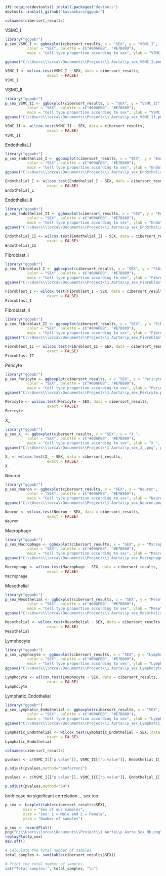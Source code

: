 ```{r}
if(!require(devtools)) install.packages("devtools")
devtools::install_github("kassambara/ggpubr")
```

```{r}
colnames(cibersort_results)
```

VSMC_I
```{r}
library("ggpubr")
p_sex_VSMC_I <- ggboxplot(cibersort_results, x = "SEX", y = "VSMC_I", 
          color = "SEX", palette = c("#00AFBB", "#E7B800"),
          main = "Cell type proportion according to sex", ylab = "VSMC_I", xlab = "SEX")

ggsave("C:\\Users\\lorca\\Documents\\Project\\1 Aorta\\p_sex_VSMC_I.png", plot = p_sex_VSMC_I)
```
```{r}
VSMC_I <- wilcox.test(VSMC_I ~ SEX, data = cibersort_results,
                   exact = FALSE)
VSMC_I
```

VSMC_II
```{r}
library("ggpubr")
p_sex_VSMC_II <- ggboxplot(cibersort_results, x = "SEX", y = "VSMC_II", 
          color = "SEX", palette = c("#00AFBB", "#E7B800"),
          main = "Cell type proportion according to sex", ylab = "VSMC_II", xlab = "SEX")
ggsave("C:\\Users\\lorca\\Documents\\Project\\1 Aorta\\p_sex_VSMC_II.png", plot = p_sex_VSMC_II)
```
```{r}
VSMC_II <- wilcox.test(VSMC_II ~ SEX, data = cibersort_results,
                   exact = FALSE)
VSMC_II
```

Endothelial_I 
```{r}
library("ggpubr")
p_sex_Endothelial_I <- ggboxplot(cibersort_results, x = "SEX", y = "Endothelial_I", 
          color = "SEX", palette = c("#00AFBB", "#E7B800"),
          main = "Cell type proportion according to sex", ylab = "Endothelial_I", xlab = "SEX")
ggsave("C:\\Users\\lorca\\Documents\\Project\\1 Aorta\\p_sex_Endothelial_I.png", plot = p_sex_Endothelial_I)
```
```{r}
Endothelial_I <- wilcox.test(Endothelial_I ~ SEX, data = cibersort_results,
                   exact = FALSE)
Endothelial_I
```

Endothelial_II
```{r}
library("ggpubr")
p_sex_Endothelial_II <- ggboxplot(cibersort_results, x = "SEX", y = "Endothelial_II", 
          color = "SEX", palette = c("#00AFBB", "#E7B800"),
          main = "Cell type proportion according to sex", ylab = "Endothelial_II", xlab = "SEX")
ggsave("C:\\Users\\lorca\\Documents\\Project\\1 Aorta\\p_sex_Endothelial_II.png", plot = p_sex_Endothelial_II)
```
```{r}
Endothelial_II <- wilcox.test(Endothelial_II ~ SEX, data = cibersort_results,
                   exact = FALSE)
Endothelial_II
```

Fibroblast_I
```{r}
library("ggpubr")
p_sex_Fibroblast_I <- ggboxplot(cibersort_results, x = "SEX", y = "Fibroblast_I", 
          color = "SEX", palette = c("#00AFBB", "#E7B800"),
          main = "Cell type proportion according to sex", ylab = "Fibroblast_I", xlab = "SEX")
ggsave("C:\\Users\\lorca\\Documents\\Project\\1 Aorta\\p_sex_Fibroblast_I.png", plot = p_sex_Fibroblast_I)
```
```{r}
Fibroblast_I <- wilcox.test(Fibroblast_I ~ SEX, data = cibersort_results,
                   exact = FALSE)
Fibroblast_I
```

Fibroblast_II
```{r}
library("ggpubr")
p_sex_Fibroblast_II <- ggboxplot(cibersort_results, x = "SEX", y = "Fibroblast_II", 
          color = "SEX", palette = c("#00AFBB", "#E7B800"),
          main = "Cell type proportion according to sex", ylab = "Fibroblast_II", xlab = "SEX")
ggsave("C:\\Users\\lorca\\Documents\\Project\\1 Aorta\\p_sex_Fibroblast_II.png", plot = p_sex_Fibroblast_II)
```
```{r}
Fibroblast_II <- wilcox.test(Fibroblast_II ~ SEX, data = cibersort_results,
                   exact = FALSE)
Fibroblast_II
```

Pericyte
```{r}
library("ggpubr")
p_sex_Pericyte <- ggboxplot(cibersort_results, x = "SEX", y = "Pericyte", 
          color = "SEX", palette = c("#00AFBB", "#E7B800"),
          main = "Cell type proportion according to sex", ylab = "Pericyte", xlab = "SEX")
ggsave("C:\\Users\\lorca\\Documents\\Project\\1 Aorta\\p_sex_Pericyte.png", plot = p_sex_Pericyte)
```
```{r}
Pericyte <- wilcox.test(Pericyte ~ SEX, data = cibersort_results,
                   exact = FALSE)
Pericyte
```

X_
```{r}
library("ggpubr")
p_sex_X_ <- ggboxplot(cibersort_results, x = "SEX", y = "X_", 
          color = "SEX", palette = c("#00AFBB", "#E7B800"),
          main = "Cell type proportion according to sex", ylab = "X_", xlab = "SEX")
ggsave("C:\\Users\\lorca\\Documents\\Project\\1 Aorta\\p_sex_X_.png", plot = p_sex_X_)
```
```{r}
X_ <- wilcox.test(X_ ~ SEX, data = cibersort_results,
                   exact = FALSE)
X_
```

Neuron`
```{r}
library("ggpubr")
p_sex_Neuron <- ggboxplot(cibersort_results, x = "SEX", y = "Neuron", 
          color = "SEX", palette = c("#00AFBB", "#E7B800"),
          main = "Cell type proportion according to sex", ylab = "Neuron", xlab = "SEX")
ggsave("C:\\Users\\lorca\\Documents\\Project\\1 Aorta\\p_sex_Neuron.png", plot = p_sex_Neuron)
```
```{r}
Neuron <- wilcox.test(Neuron ~ SEX, data = cibersort_results,
                   exact = FALSE)
Neuron
```

Macrophage
```{r}
library("ggpubr")
p_sex_Macrophage <- ggboxplot(cibersort_results, x = "SEX", y = "Macrophage", 
          color = "SEX", palette = c("#00AFBB", "#E7B800"),
          main = "Cell type proportion according to sex", ylab = "Macrophage", xlab = "SEX")
ggsave("C:\\Users\\lorca\\Documents\\Project\\1 Aorta\\p_sex_Macrophage.png", plot = p_sex_Macrophage)
```
```{r}
Macrophage <- wilcox.test(Macrophage ~ SEX, data = cibersort_results,
                   exact = FALSE)
Macrophage
```

Mesothelial
```{r}
library("ggpubr")
p_sex_Mesothelial <- ggboxplot(cibersort_results, x = "SEX", y = "Mesothelial", 
          color = "SEX", palette = c("#00AFBB", "#E7B800"),
          main = "Cell type proportion according to sex", ylab = "Mesothelial", xlab = "SEX")
ggsave("C:\\Users\\lorca\\Documents\\Project\\1 Aorta\\p_sex_Mesothelial.png", plot = p_sex_Mesothelial)
```
```{r}
Mesothelial <- wilcox.test(Mesothelial ~ SEX, data = cibersort_results,
                   exact = FALSE)
Mesothelial
```

Lymphocyte
```{r}
library("ggpubr")
p_sex_Lymphocyte <- ggboxplot(cibersort_results, x = "SEX", y = "Lymphocyte", 
          color = "SEX", palette = c("#00AFBB", "#E7B800"),
          main = "Cell type proportion according to sex", ylab = "Lymphocytes", xlab = "SEX")
ggsave("C:\\Users\\lorca\\Documents\\Project\\1 Aorta\\p_sex_Lymphocyte.png", plot = p_sex_Lymphocyte)
```
```{r}
Lymphocyte <- wilcox.test(Lymphocyte ~ SEX, data = cibersort_results,
                   exact = FALSE)
Lymphocyte
```

Lymphatic_Endothelial
```{r}
library("ggpubr")
p_sex_Lymphatic_Endothelial <- ggboxplot(cibersort_results, x = "SEX", y = "Lymphatic_Endothelial", 
          color = "SEX", palette = c("#00AFBB", "#E7B800"),
          main = "Cell type proportion according to sex", ylab = "Lymphatic_Endothelial", xlab = "SEX")
ggsave("C:\\Users\\lorca\\Documents\\Project\\1 Aorta\\p_sex_Lymphatic_Endothelial.png", plot = p_sex_Lymphatic_Endothelial)
```
```{r}
Lymphatic_Endothelial <- wilcox.test(Lymphatic_Endothelial ~ SEX, data = cibersort_results,
                   exact = FALSE)
Lymphatic_Endothelial
```

```{r}
colnames(cibersort_results)
```


```{r}
pvalues <- c(VSMC_I[["p.value"]], VSMC_II[["p.value"]], Endothelial_I[["p.value"]], Endothelial_II[["p.value"]], Fibroblast_I[["p.value"]], Fibroblast_II[["p.value"]], Pericyte[["p.value"]], X_[["p.value"]], Neuron[["p.value"]], Macrophage[["p.value"]], Mesothelial[["p.value"]], Lymphocyte[["p.value"]], Lymphatic_Endothelial[["p.value"]])

p.adjust(pvalues,method="bonferroni")
```

```{r}
pvalues <- c(VSMC_I[["p.value"]], VSMC_II[["p.value"]], Endothelial_I[["p.value"]], Endothelial_II[["p.value"]], Fibroblast_I[["p.value"]], Fibroblast_II[["p.value"]], Pericyte[["p.value"]], X_[["p.value"]], Neuron[["p.value"]], Macrophage[["p.value"]], Mesothelial[["p.value"]], Lymphocyte[["p.value"]], Lymphatic_Endothelial[["p.value"]])

p.adjust(pvalues,method="BH")
```

both case no significant correlation ... 
sex too 
```{r}
p_sex <- barplot(table(cibersort_results$SEX), 
        main = "Sex of our samples",
        xlab = "Sex: 1 = Male and 2 = Female",
        ylab = "Number of samples")

p_sex <- recordPlot()
png("C:\\Users\\lorca\\Documents\\Project\\1 Aorta\\p_Aorta_Sex_Nb.png", width = 6, height = 4, units = "in", res = 800)
replayPlot(p_sex)
dev.off()
```


```{r}
# Calculate the total number of samples
total_samples <- sum(table(cibersort_results$SEX))

# Print the total number of samples
cat("Total samples:", total_samples, "\n")

```